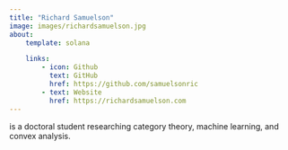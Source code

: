 ```yaml
---
title: "Richard Samuelson"
image: images/richardsamuelson.jpg
about:
    template: solana

    links:
        - icon: Github
          text: GitHub
          href: https://github.com/samuelsonric
        - text: Website
          href: https://richardsamuelson.com
---
```


is a doctoral student researching category theory, machine learning, and convex analysis.
